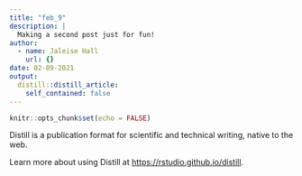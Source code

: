 ```yaml
---
title: "feb_9"
description: |
  Making a second post just for fun!
author:
  - name: Jaleise Hall
    url: {}
date: 02-09-2021
output:
  distill::distill_article:
    self_contained: false
---
```



```r
knitr::opts_chunk$set(echo = FALSE)
```

Distill is a publication format for scientific and technical writing, native to the web.

Learn more about using Distill at <https://rstudio.github.io/distill>.


